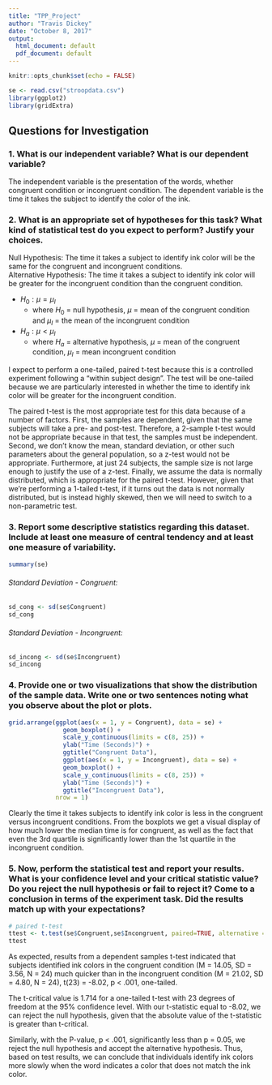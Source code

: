 ```yaml
---
title: "TPP_Project"
author: "Travis Dickey"
date: "October 8, 2017"
output:
  html_document: default
  pdf_document: default
---
```


```r
knitr::opts_chunk$set(echo = FALSE)
```

```r
se <- read.csv("stroopdata.csv")
library(ggplot2)
library(gridExtra)
```

## Questions for Investigation

### 1. What is our independent variable? What is our dependent variable?
The independent variable is the presentation of the words, whether congruent condition or incongruent condition. The dependent variable is the time it takes the subject to identify the color of the ink.

### 2. What is an appropriate set of hypotheses for this task? What kind of statistical test do you expect to perform? Justify your choices.
Null Hypothesis: The time it takes a subject to identify ink color will be the same for the congruent and incongruent conditions.  
Alternative Hypothesis: The time it takes a subject to identify ink color will be greater for the incongruent condition than the congruent condition.

* $H_0: \mu = \mu_I$ 
    + where $H_0$ = null hypothesis, $\mu$ = mean of the congruent condition and $\mu_I$ = the mean of the incongruent condition  
* $H_a: \mu < \mu_I$
    + where $H_a$ = alternative hypothesis, $\mu$ = mean of the congruent condition, $\mu_I$ = mean incongruent condition

I expect to perform a one-tailed, paired t-test because this is a controlled experiment following a "within subject design". The test will be one-tailed because we are particularly interested in whether the time to identify ink color will be greater for the incongruent condition.

The paired t-test is the most appropriate test for this data because of a number of factors. First, the samples are dependent, given that the same subjects will take a pre- and post-test. Therefore, a 2-sample t-test would not be appropriate because in that test, the samples must be independent. Second, we don't know the mean, standard deviation, or other such parameters about the general population, so a z-test would not be appropriate. Furthermore, at just 24 subjects, the sample size is not large enough to justify the use of a z-test. Finally, we assume the data is normally distributed, which is appropriate for the paired t-test. However, given that we're performing a 1-tailed t-test, if it turns out the data is not normally distributed, but is instead highly skewed, then we will need to switch to a non-parametric test.

### 3. Report some descriptive statistics regarding this dataset. Include at least one measure of central tendency and at least one measure of variability.
```r
summary(se)
```

###### Standard Deviation - Congruent:
```r
sd_cong <- sd(se$Congruent)
sd_cong
```

###### Standard Deviation - Incongruent:
```r
sd_incong <- sd(se$Incongruent)
sd_incong
```

### 4. Provide one or two visualizations that show the distribution of the sample data. Write one or two sentences noting what you observe about the plot or plots.

```r
grid.arrange(ggplot(aes(x = 1, y = Congruent), data = se) + 
               geom_boxplot() +
               scale_y_continuous(limits = c(8, 25)) +
               ylab("Time (Seconds)") +
               ggtitle("Congruent Data"),
               ggplot(aes(x = 1, y = Incongruent), data = se) +
               geom_boxplot() +
               scale_y_continuous(limits = c(8, 25)) +
               ylab("Time (Seconds)") +
               ggtitle("Incongruent Data"),
             nrow = 1)
```

Clearly the time it takes subjects to identify ink color is less in the congruent versus incongruent conditions. From the boxplots we get a visual display of how much lower the median time is for congruent, as well as the fact that even the 3rd quartile is significantly lower than the 1st quartile in the incongruent condition. 

### 5. Now, perform the statistical test and report your results. What is your confidence level and your critical statistic value? Do you reject the null hypothesis or fail to reject it? Come to a conclusion in terms of the experiment task. Did the results match up with your expectations?

```r
# paired t-test
ttest <- t.test(se$Congruent,se$Incongruent, paired=TRUE, alternative = "less")
ttest
```


As expected, results from a dependent samples t-test indicated that subjects identified ink colors in the congruent condition (M = 14.05, SD = 3.56, N = 24) much quicker than in the incongruent condition (M = 21.02, SD = 4.80, N = 24), t(23) = -8.02, p < .001, one-tailed.

The t-critical value is 1.714 for a one-tailed t-test with 23 degrees of freedom at the 95% confidence level. With our t-statistic equal to -8.02, we can reject the null hypothesis, given that the absolute value of the t-statistic is greater than t-critical. 

Similarly, with the P-value, p < .001, significantly less than p = 0.05, we reject the null hypothesis and accept the alternative hypothesis. Thus, based on test results, we can conclude that individuals identify ink colors more slowly when the word indicates a color that does not match the ink color.
